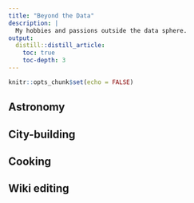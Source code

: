 ```yaml
---
title: "Beyond the Data"
description: |
  My hobbies and passions outside the data sphere.
output: 
  distill::distill_article:
    toc: true
    toc-depth: 3
---
```


```r
knitr::opts_chunk$set(echo = FALSE)
```

## Astronomy

## City-building

## Cooking

## Wiki editing
